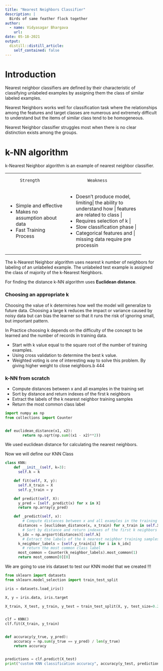 ```yaml
---
title: "Nearest Neighbors Classifier"
description: |
  Birds of same feather flock together
author:
  - name: Vidyasagar Bhargava
    url: 
date: 05-18-2021
output:
  distill::distill_article:
    self_contained: false
---
```


# Introduction 

Nearest neighbor classifiers are defined by their characteristic of classifying unlabeled examples by assigning them the class of similar labeled examples.  

Nearest Neighbors works well for classification task where the relationships among the features and target classes are numerous and extremely  difficult to understand but the items of similar class tend to be homogeneous.  

Nearest Neighbor classifier struggles most when there is no clear distinction exists among the groups.  

# k-NN algorithm

k-Nearest Neighbor algorithm is an example of nearest neighbor classifier.

+----------------------------+---------------------------------+
|          Strength          |             Weakness            |
+----------------------------+---------------------------------+
|* Simple and effective      |* Doesn't produce model, limiting|
|* Makes no assumption about |the ability to understand how    |
|  data                      |features are related to class    |  
|* Fast Training Process     |* Requires selection of k        |
|                            |* Slow classification phase      |
|                            |* Categorical features and       |
|                            |missing data require pre processing
+----------------------------+---------------------------------+

The k-Nearest Neighbor algorithm uses nearest k number of neighbors for  labeling of an unlabeled example. The unlabeled test example is assigned the class of majority of the k-Nearest Neighbors.  

For finding the distance k-NN algorithm uses **Euclidean distance**.


### Choosing an appropriate k 


Choosing the value of k determines how well the model will generalize to future data. Choosing a large k reduces the impact or variance caused by noisy data but can bias the learner so that it runs the risk of ignoring small, but important pattern. 




In Practice choosing k depends on the difficulty of the concept to be learned and the number of records in training data.  


* Start with k value equal to the square root of the number of training examples.
* Using cross validation to determine the best k value.
* Weighted voting is one of interesting way to solve this problem. By giving higher weight to close neighbors.b   444



### k-NN from scratch  
* Compute distances between x and all examples in the training set      
* Sort by distance and return indexes of the first k neighbors  
* Extract the labels of the k nearest neighbor training samples  
* Return the most common class label  



```python
import numpy as np
from collections import Counter


def euclidean_distance(x1, x2):
        return np.sqrt(np.sum((x1 - x2)**2))

```
We used euclidean distance for calculating the nearest neighbors.  



Now we will define our KNN Class

```python
class KNN:
    def __init__(self, k=3):
      self.k = k

    def fit(self, X, y):
      self.X_train = X
      self.y_train = y

    def predict(self, X):
      y_pred = [self._predict(x) for x in X]
      return np.array(y_pred)

    def _predict(self, x):
        # Compute distances between x and all examples in the training set
      distances = [euclidean_distance(x, x_train) for x_train in self.X_train]
        # Sort by distance and return indexes of the first k neighbors
      k_idx = np.argsort(distances)[:self.k]
        # Extract the labels of the k nearest neighbor training samples
      k_neighbor_labels = [self.y_train[i] for i in k_idx]  
        # return the most common class label
      most_common = Counter(k_neighbor_labels).most_common(1)
      return most_common[0][0]

```

We are going to use iris dataset to test our KNN model that we created !!!


```python
from sklearn import datasets
from sklearn.model_selection import train_test_split

iris = datasets.load_iris()

X, y = iris.data, iris.target

X_train, X_test, y_train, y_test = train_test_split(X, y, test_size=0.2, random_state=1234)


clf = KNN()
clf.fit(X_train, y_train)


def accuracy(y_true, y_pred):
    accuracy = np.sum(y_true == y_pred) / len(y_true)
    return accuracy


predictions = clf.predict(X_test)
print("custom KNN classification accuracy", accuracy(y_test, predictions))



```









